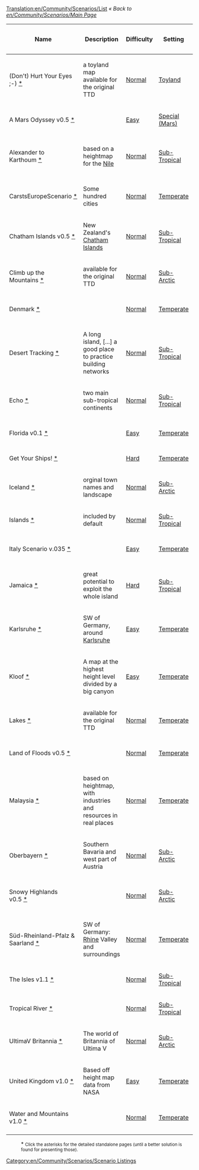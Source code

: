[[Translation:en/Community/Scenarios/List]]
''« Back to [[en/Community/Scenarios/Main Page]]''

{|
|-
!Name
!Description
!Difficulty
!Setting
!Size
!Relief
!Towns
!Industries
!Real World
!OpenTTD version
!Author

|-
|(Don't) Hurt Your Eyes ;-)&nbsp;[[en/Community/Scenarios/(Don't) Hurt Your Eyes ;-)|*]]
|a toyland map available for the original TTD
|[[en/Community/Scenarios/Difficulty/Normal|Normal]]
|[[en/Community/Scenarios/Climate/Toyland|Toyland]]
|[[en/Community/Scenarios/Size/256x256|256x256]]
|[[en/Community/Scenarios/Relief/Flat|Flat]]
|Normal
|[[en/Community/Scenarios/Industry Density/Normal|Normal]]
|No
|any
|Sleepie

|-
|A Mars Odyssey v0.5&nbsp;[[en/Community/Scenarios/A Mars Odyssey|*]]
|
|[[en/Community/Scenarios/Difficulty/Easy|Easy]]
|[[en/Community/Scenarios/Climate/Special|Special (Mars)]]
|[[en/Community/Scenarios/Size/256x256|256x256]]
|[[en/Community/Scenarios/Relief/Flat|Flat]]
|Normal
|[[en/Community/Scenarios/Industry Density/Normal|Normal]]
|No
|0.5.0+
|Ominus

|-
|Alexander to Karthoum&nbsp;[[en/Community/Scenarios/Alexander to Karthoum|*]]
|based on a heightmap for the [https://www.wikipedia.org/wiki/Nile Nile]
|[[en/Community/Scenarios/Difficulty/Normal|Normal]]
|[[en/Community/Scenarios/Climate/Sub-Tropical|Sub-Tropical]]
|[[en/Community/Scenarios/Size/512x2048|512x2048]]
|[[en/Community/Scenarios/Relief/Flat|Flat]]
|Normal
|[[en/Community/Scenarios/Industry Density/Normal|Normal]]
|[[en/Community/Scenarios/Real World|The Nile from the delta to Karthoum]]
|0.5.0+
|thebrightside

|-
|CarstsEuropeScenario&nbsp;[[en/Community/Scenarios/Europe|*]]
|Some hundred cities
|[[en/Community/Scenarios/Difficulty/Normal|Normal]]
|[[en/Community/Scenarios/Climate/Temperate|Temperate]]
|[[en/Community/Scenarios/Size/2048x2048|2048x2048]]
|[[en/Community/Scenarios/Mixed Relief Scenarios|Mixed]]
|High
|[[en/Community/Scenarios/Industry Density/High|High]]
|[[en/Community/Scenarios/Real World|Europe]]
|0.5.1 RC2
|CARST

|-
|Chatham Islands v0.5&nbsp;[[en/Community/Scenarios/Chatham Islands|*]]
|New Zealand's [https://www.wikipedia.org/wiki/Chatham_Islands Chatham Islands]
|[[en/Community/Scenarios/Difficulty/Normal|Normal]]
|[[en/Community/Scenarios/Climate/Sub-Tropical|Sub-Tropical]]
|[[en/Community/Scenarios/Size/1024x1024|1024x1024]]
|[[en/Community/Scenarios/Relief/Hilly|Hilly]]
|High
|[[en/Community/Scenarios/Industry Density/High|High]]
|[[en/Community/Scenarios/Real World|Chatham Islands (Terrain only)]]
|0.5.0+
|Ominus

|-
|Climb up the Mountains&nbsp;[[en/Community/Scenarios/Climb up the Mountains|*]]
|available for the original TTD
|[[en/Community/Scenarios/Difficulty/Normal|Normal]]
|[[en/Community/Scenarios/Climate/Sub-Arctic|Sub-Arctic]]
|[[en/Community/Scenarios/Size/256x256|256x256]]
|[[en/Community/Scenarios/Mixed Relief Scenarios|Mixed]]
|Normal
|[[en/Community/Scenarios/Industry Density/Normal|Normal]]
|No
|any
|Sleepie

|-
|Denmark&nbsp;[[en/Community/Scenarios/Denmark|*]]
|
|[[en/Community/Scenarios/Difficulty/Normal|Normal]]
|[[en/Community/Scenarios/Climate/Temperate|Temperate]]
|[[en/Community/Scenarios/Size/1024x1024|1024x1024]]
|[[en/Community/Scenarios/Relief/Flat|Flat]]
|High
|[[en/Community/Scenarios/Industry Density/Normal|Normal]]
|[[en/Community/Scenarios/Real World|Denmark]]
|0.5.1-RC2
|Kristian Rasmussen

|-
|Desert Tracking&nbsp;[[en/Community/Scenarios/Desert Tracking|*]]
|A long island, [...] a good place to practice building networks
|[[en/Community/Scenarios/Difficulty/Normal|Normal]]
|[[en/Community/Scenarios/Climate/Sub-Tropical|Sub-Tropical]]
|[[en/Community/Scenarios/Size/256x512|256x512]]
|[[en/Community/Scenarios/Mixed Relief Scenarios|Mixed]]
|Low:&nbsp;11
|[[en/Community/Scenarios/Industry Density/Normal|Normal]]
|No
|r10026
|Deep Blue

|-
|Echo&nbsp;[[en/Community/Scenarios/Echo|*]]
|two main sub-tropical continents
|[[en/Community/Scenarios/Difficulty/Normal|Normal]]
|[[en/Community/Scenarios/Climate/Sub-Tropical|Sub-Tropical]]
|[[en/Community/Scenarios/Size/256x256|256x256]]
|[[en/Community/Scenarios/Relief/Hilly|Hilly]]
|Normal
|[[en/Community/Scenarios/Industry Density/Low|Low]]
|No
|0.4.5+
|S. Morris (Jungle)

|-
|Florida v0.1&nbsp;[[en/Community/Scenarios/Florida|*]]
|
|[[en/Community/Scenarios/Difficulty/Easy|Easy]]
|[[en/Community/Scenarios/Climate/Temperate|Temperate]]
|[[en/Community/Scenarios/Size/512x512|512x512]]
|[[en/Community/Scenarios/Relief/Very Flat|Very Flat]]
|High
|[[en/Community/Scenarios/Industry Density/Normal|Normal]]
|[[en/Community/Scenarios/Real World|Florida]]
|0.5.0
|James Kirk aka Carskick

|-
|Get Your Ships!&nbsp;[[en/Community/Scenarios/Get Your Ships|*]]
|
|[[en/Community/Scenarios/Difficulty/Hard|Hard]]
|[[en/Community/Scenarios/Climate/Temperate|Temperate]]
|[[en/Community/Scenarios/Size/128x512|512x128]]
|[[en/Community/Scenarios/Mixed Relief Scenarios|Mixed]]
|Low
|[[en/Community/Scenarios/Industry Density/Low|Low]]
|No
|0.5.0
|ZxBiohazardZx

|-
|Iceland&nbsp;[[en/Community/Scenarios/Iceland|*]]
|orginal town names and landscape
|[[en/Community/Scenarios/Difficulty/Normal|Normal]]
|[[en/Community/Scenarios/Climate/Sub-Arctic|Sub-Arctic]]
|[[en/Community/Scenarios/Size/512x512|512x512]]
|[[en/Community/Scenarios/Relief/Hilly|Hilly]]
|Low
|[[en/Community/Scenarios/Industry Density/Low|Low]]
|[[en/Community/Scenarios/Real World|Iceland]]
|0.5.0
|Knartz

|-
|Islands&nbsp;[[en/Community/Scenarios/Islands|*]]
|included by default
|[[en/Community/Scenarios/Difficulty/Normal|Normal]]
|[[en/Community/Scenarios/Climate/Sub-Tropical|Sub-Tropical]]
|[[en/Community/Scenarios/Size/128x128|128x128]]
|[[en/Community/Scenarios/Relief/Hilly|Hilly]]
|Normal
|[[en/Community/Scenarios/Industry Density/Normal|Normal]]
|No
|0.4.5+
|Zimri

|-
|Italy Scenario v.035&nbsp;[[en/Community/Scenarios/Italy|*]]
|
|[[en/Community/Scenarios/Difficulty/Easy|Easy]]
|[[en/Community/Scenarios/Climate/Temperate|Temperate]]
|[[en/Community/Scenarios/Size/2048x2048|2048x2048]]
|[[en/Community/Scenarios/Mixed Relief Scenarios|Mixed]]
|High
|[[en/Community/Scenarios/Industry Density/High|High]]
|[[en/Community/Scenarios/Real World|Italy]]
|0.5.0 RC4
|Mikima

|-
|Jamaica&nbsp;[[en/Community/Scenarios/Jamaica|*]]
|great potential to exploit the whole island
|[[en/Community/Scenarios/Difficulty/Hard|Hard]]
|[[en/Community/Scenarios/Climate/Sub-Tropical|Sub-Tropical]]
|[[en/Community/Scenarios/Size/256x256|256x256]]
|[[en/Community/Scenarios/Relief/Flat|Flat]]
|Normal
|[[en/Community/Scenarios/Industry Density/High|High]]
|[[en/Community/Scenarios/Real World|Jamaica]]
|0.5.2
|Luukland

|-
|Karlsruhe&nbsp;[[en/Karlsruhe|*]]
|SW of Germany, around [https://www.wikipedia.org/wiki/Karlsruhe Karlsruhe]
|[[en/Community/Scenarios/Difficulty/Easy|Easy]]
|[[en/Community/Scenarios/Climate/Temperate|Temperate]]
|[[en/Community/Scenarios/Size/512x512|512x512]]
|[[en/Community/Scenarios/Mixed Relief Scenarios|Mixed]]
|Unknown (66)
|[[en/Community/Scenarios/Industry Density/Normal|Normal]]
|[[en/Community/Scenarios/Real World|Karlsruhe, Germany]]
|0.5.2
|Fry3k

|-
|Kloof&nbsp;[[en/Community/Scenarios/Kloof|*]]
|A map at the highest height level divided by a big canyon
|[[en/Community/Scenarios/Difficulty/Easy|Easy]]
|[[en/Community/Scenarios/Climate/Temperate|Temperate]]
|[[en/Community/Scenarios/Size/512x512|512x512]]
|[[en/Community/Scenarios/Mixed Relief Scenarios|Mixed]]
|High
|[[en/Community/Scenarios/Industry Density/Normal|Normal]]
|No
|0.5.0+
|thebrightside

|-
|Lakes&nbsp;[[en/Community/Scenarios/Lakes|*]]
|available for the original TTD
|[[en/Community/Scenarios/Difficulty/Normal|Normal]]
|[[en/Community/Scenarios/Climate/Temperate|Temperate]]
|[[en/Community/Scenarios/Size/256x256|256x256]]
|[[en/Community/Scenarios/Mixed Relief Scenarios|Mixed]]
|Normal
|[[en/Community/Scenarios/Industry Density/High|High]]
|No
|any
|Sleepie

|-
|Land of Floods v0.5&nbsp;[[en/Community/Scenarios/Land of Floods|*]]
|
|[[en/Community/Scenarios/Difficulty/Normal|Normal]]
|[[en/Community/Scenarios/Climate/Temperate|Temperate]]
|[[en/Community/Scenarios/Size/256x256|256x256]]
|[[en/Community/Scenarios/Relief/Very Flat|Very Flat]]
|Normal
|[[en/Community/Scenarios/Industry Density/Normal|Normal]]
|No
|0.5.0+
|Ominus

|-
|Malaysia&nbsp;[[en/Malaysia|*]]
|based on heightmap, with industries and resources in real places
|[[en/Community/Scenarios/Difficulty/Normal|Normal]]
|[[en/Community/Scenarios/Climate/Temperate|Temperate]]
|[[en/Community/Scenarios/Size/512x1024|1024x512]]
|[[en/Community/Scenarios/Mixed Relief Scenarios|Mixed]]
|Normal
|[[en/Community/Scenarios/Industry Density/High|High]]
|[[en/Community/Scenarios/Real World|Malaysia, Singapore, Kalimantan]]
|0.5.2
|Leonard

|-
|Oberbayern&nbsp;[[en/Oberbayern|*]]
|Southern Bavaria and west part of Austria
|[[en/Community/Scenarios/Difficulty/Normal|Normal]]
|[[en/Community/Scenarios/Climate/Sub-Arctic|Sub-Arctic]]
|[[en/Community/Scenarios/Size/512x1024|1024x512]]
|[[en/Community/Scenarios/Mixed Relief Scenarios|Mixed]]
|Unknown (90)
|[[en/Community/Scenarios/Industry Density/Normal|Normal]]
|[[en/Community/Scenarios/Real World|Bavaria, Germany]]
|0.5.2
|Fry3k

|-
|Snowy Highlands v0.5&nbsp;[[en/Community/Scenarios/Snowy Highlands|*]]
|
|[[en/Community/Scenarios/Difficulty/Normal|Normal]]
|[[en/Community/Scenarios/Climate/Sub-Arctic|Sub-Arctic]]
|[[en/Community/Scenarios/Size/2048x2048|2048x2048]]
|[[en/Community/Scenarios/Relief/Hilly|Hilly]]
|Normal
|[[en/Community/Scenarios/Industry Density/Normal|Normal]]
|No
|0.5.0 RC 5 or newer
|Sleepie

|-
|Süd-Rheinland-Pfalz & Saarland&nbsp;[[en/Süd-Rheinland-Pfalz & Saarland|*]]
|SW of Germany: [https://www.wikipedia.org/wiki/Rhine Rhine] Valley and surroundings
|[[en/Community/Scenarios/Difficulty/Normal|Normal]]
|[[en/Community/Scenarios/Climate/Temperate|Temperate]]
|[[en/Community/Scenarios/Size/1024x2048|2048x1024]]
|[[en/Community/Scenarios/Mixed Relief Scenarios|Mixed]]
|Unknown (137)
|[[en/Community/Scenarios/Industry Density/Normal|Normal]]
|[[en/Community/Scenarios/Real World|Germany]]
|0.5.2
|Fry3k

|-
|The Isles v1.1&nbsp;[[en/Community/Scenarios/The Isles|*]]
|
|[[en/Community/Scenarios/Difficulty/Normal|Normal]]
|[[en/Community/Scenarios/Climate/Sub-Tropical|Sub-Tropical]]
|[[en/Community/Scenarios/Size/1024x1024|1024x1024]]
|[[en/Community/Scenarios/Relief/Flat|Flat]]
|High
|[[en/Community/Scenarios/Industry Density/Normal|Normal]]
|No
|0.4.8+
|thebrightside

|-
|Tropical River&nbsp;[[en/Community/Scenarios/Tropical River|*]]
|
|[[en/Community/Scenarios/Difficulty/Normal|Normal]]
|[[en/Community/Scenarios/Climate/Sub-Tropical|Sub-Tropical]]
|[[en/Community/Scenarios/Size/128x1024|1024x128]]
|[[en/Community/Scenarios/Relief/Very Flat|Very Flat]]
|Normal
|[[en/Community/Scenarios/Industry Density/Normal|Normal]]
|No
|0.4.8+
|Viole Falushe

|-
|UltimaV Britannia&nbsp;[[en/Community/Scenarios/UltimaV Britannia|*]]
|The world of Britannia of Ultima V
|[[en/Community/Scenarios/Difficulty/Normal|Normal]]
|[[en/Community/Scenarios/Climate/Sub-Arctic|Sub-Arctic]]
|[[en/Community/Scenarios/Size/512x512|512x512]]
|[[en/Community/Scenarios/Mixed Relief Scenarios|Mixed]]
|Normal
|[[en/Community/Scenarios/Industry Density/Normal|Normal]]
|No
|1.0
|CMG Lee

|-
|United Kingdom v1.0&nbsp;[[en/Community/Scenarios/United Kingdom|*]]
|Based off height map data from NASA
|[[en/Community/Scenarios/Difficulty/Easy|Easy]]
|[[en/Community/Scenarios/Climate/Temperate|Temperate]]
|[[en/Community/Scenarios/Size/2048x2048|2048x2048]]
|[[en/Community/Scenarios/Mixed Relief Scenarios|Mixed]]
|Normal
|[[en/Community/Scenarios/Industry Density/High|High]]
|[[en/Community/Scenarios/Real World|United Kingdom]]
|0.5.0
|JonScaife

|-
|Water and Mountains v1.0&nbsp;[[en/Community/Scenarios/Water and Mountains|*]]
|
|[[en/Community/Scenarios/Difficulty/Normal|Normal]]
|[[en/Community/Scenarios/Climate/Temperate|Temperate]]
|[[en/Community/Scenarios/Size/512x512|512x512]]
|[[en/Community/Scenarios/Relief/Hilly|Hilly]]
|Low
|[[en/Community/Scenarios/Industry Density/Low|Low]]
|No
|Nightly r8148+
|Sleepie

|-
|}

: * <small>Click the asterisks for the detailed standalone pages (until a better solution is found for presenting those).</small>

[[Category:en/Community/Scenarios/Scenario Listings]]